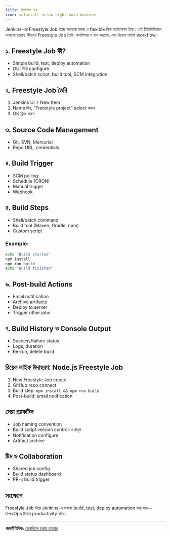```yaml
---
title: ফ্রিস্টাইল জব
icon: solar:alt-arrow-right-bold-duotone
---
```


Jenkins-এর Freestyle Job হচ্ছে সবচেয়ে সহজ ও flexible বিল্ড অটোমেশন টাস্ক। এই টিউটোরিয়ালে দেখানো হয়েছে কীভাবে Freestyle Job তৈরি, কনফিগার ও রান করবেন, এবং রিয়েল লাইফ workflow।

## ১. Freestyle Job কী?
- Simple build, test, deploy automation
- GUI দিয়ে configure
- Shell/batch script, build tool, SCM integration

## ২. Freestyle Job তৈরি
1. Jenkins UI > New Item
2. Name দিন, "Freestyle project" select করুন
3. OK ক্লিক করুন

## ৩. Source Code Management
- Git, SVN, Mercurial
- Repo URL, credentials

## ৪. Build Trigger
- SCM polling
- Schedule (CRON)
- Manual trigger
- Webhook

## ৫. Build Steps
- Shell/batch command
- Build tool (Maven, Gradle, npm)
- Custom script

### Example:
```bash
echo "Build started"
npm install
npm run build
echo "Build finished"
```

## ৬. Post-build Actions
- Email notification
- Archive artifacts
- Deploy to server
- Trigger other jobs

## ৭. Build History ও Console Output
- Success/failure status
- Logs, duration
- Re-run, delete build

## রিয়েল লাইফ উদাহরণ: Node.js Freestyle Job
1. New Freestyle Job create
2. GitHub repo connect
3. Build step: `npm install && npm run build`
4. Post-build: email notification

## সেরা প্র্যাকটিস
- Job naming convention
- Build script version control-এ রাখুন
- Notification configure
- Artifact archive

## টিম ও Collaboration
- Shared job config
- Build status dashboard
- PR-এ build trigger

## সংক্ষেপে
Freestyle Job দিয়ে Jenkins-এ সহজে build, test, deploy automation করা যায়—DevOps টিমের productivity বাড়ে।

---

**পরবর্তী টপিক:** [জেনকিন্সে ডকার ব্যবহার](/dev-ops/jenkins-docker)
